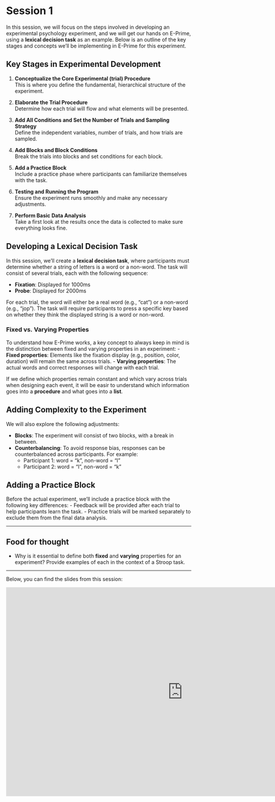 # Session 1 {.unnumbered}

In this session, we will focus on the steps involved in developing an experimental psychology experiment, and we will get our hands on E-Prime, using a **lexical decision task** as an example. Below is an outline of the key stages and concepts we'll be implementing in E-Prime for this experiment.

## Key Stages in Experimental Development

1. **Conceptualize the Core Experimental (trial) Procedure**  
   This is where you define the fundamental, hierarchical structure of the experiment.
   
2. **Elaborate the Trial Procedure**  
   Determine how each trial will flow and what elements will be presented.

3. **Add All Conditions and Set the Number of Trials and Sampling Strategy**  
   Define the independent variables, number of trials, and how trials are sampled.

4. **Add Blocks and Block Conditions**  
   Break the trials into blocks and set conditions for each block.

5. **Add a Practice Block**  
   Include a practice phase where participants can familiarize themselves with the task.

6. **Testing and Running the Program**  
   Ensure the experiment runs smoothly and make any necessary adjustments.

7. **Perform Basic Data Analysis**  
   Take a first look at the results once the data is collected to make sure everything looks fine.

## Developing a Lexical Decision Task

In this session, we’ll create a **lexical decision task**, where participants must determine whether a string of letters is a word or a non-word. The task will consist of several trials, each with the following sequence:

- **Fixation**: Displayed for 1000ms  
- **Probe**: Displayed for 2000ms

For each trial, the word will either be a real word (e.g., "cat") or a non-word (e.g., "jop"). The task will require participants to press a specific key based on whether they think the displayed string is a word or non-word.


### Fixed vs. Varying Properties
To understand how E-Prime works, a key concept to always keep in mind is the distinction between fixed and varying properties in an experiment:
- **Fixed properties**: Elements like the fixation display (e.g., position, color, duration) will remain the same across trials.
- **Varying properties**: The actual words and correct responses will change with each trial.

If we define which properties remain constant and which vary across trials when designing each event, it will be easir to understand which information goes into a **procedure** and what goes into a **list**.

## Adding Complexity to the Experiment

We will also explore the following adjustments:

- **Blocks**: The experiment will consist of two blocks, with a break in between.
- **Counterbalancing**: To avoid response bias, responses can be counterbalanced across participants. For example:
  - Participant 1: word = “k”, non-word = “l”
  - Participant 2: word = “l”, non-word = “k”

## Adding a Practice Block

Before the actual experiment, we’ll include a practice block with the following key differences:
- Feedback will be provided after each trial to help participants learn the task.
- Practice trials will be marked separately to exclude them from the final data analysis.

---

:::{.callout-tip}
## Food for thought

- Why is it essential to define both **fixed** and **varying** properties for an experiment? Provide examples of each in the context of a Stroop task.

:::
---

Below, you can find the slides from this session:

<iframe src="https://docs.google.com/presentation/d/e/2PACX-1vRByRdRAHhe3MzDJ75RMNt_p7U95zQf_oVu_r0066Obb5LZO-MnF3e4pHDARbxvW7zREmWXZcynZcyo/embed?start=false&loop=false&delayms=60000" frameborder="0" width="960" height="569" allowfullscreen="true" mozallowfullscreen="true" webkitallowfullscreen="true"></iframe>